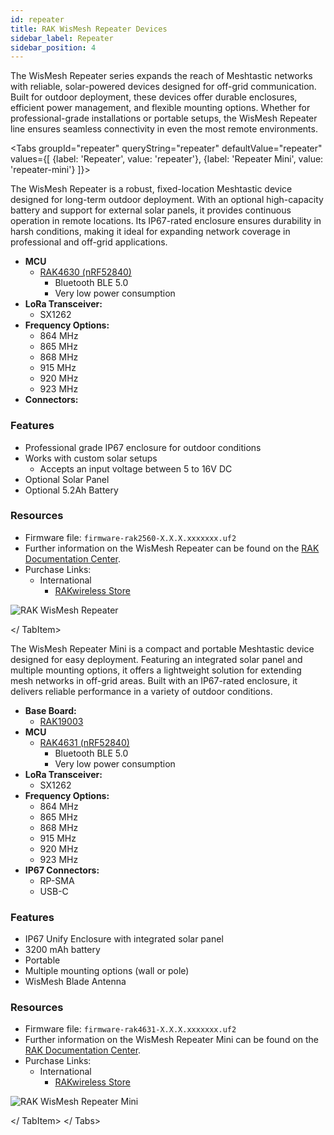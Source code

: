 ```yaml
---
id: repeater
title: RAK WisMesh Repeater Devices
sidebar_label: Repeater
sidebar_position: 4
---
```



The WisMesh Repeater series expands the reach of Meshtastic networks with reliable, solar-powered devices designed for off-grid communication. Built for outdoor deployment, these devices offer durable enclosures, efficient power management, and flexible mounting options. Whether for professional-grade installations or portable setups, the WisMesh Repeater line ensures seamless connectivity in even the most remote environments.

<Tabs
groupId="repeater"
queryString="repeater"
defaultValue="repeater"
values={[
{label: 'Repeater', value: 'repeater'},
{label: 'Repeater Mini', value: 'repeater-mini'}
]}>

<TabItem value="repeater">

The WisMesh Repeater is a robust, fixed-location Meshtastic device designed for long-term outdoor deployment. With an optional high-capacity battery and support for external solar panels, it provides continuous operation in remote locations. Its IP67-rated enclosure ensures durability in harsh conditions, making it ideal for expanding network coverage in professional and off-grid applications.

- **MCU**
  - [RAK4630 (nRF52840)](https://docs.rakwireless.com/product-categories/wisduo/rak4630-module/overview/)
    - Bluetooth BLE 5.0
    - Very low power consumption
- **LoRa Transceiver:**
  - SX1262
- **Frequency Options:**
  - 864 MHz
  - 865 MHz
  - 868 MHz
  - 915 MHz
  - 920 MHz
  - 923 MHz
- **Connectors:**

### Features

- Professional grade IP67 enclosure for outdoor conditions
- Works with custom solar setups
  - Accepts an input voltage between 5 to 16V DC
- Optional Solar Panel
- Optional 5.2Ah Battery

### Resources

- Firmware file: `firmware-rak2560-X.X.X.xxxxxxx.uf2`
- Further information on the WisMesh Repeater can be found on the [RAK Documentation Center](https://docs.rakwireless.com/product-categories/meshtastic/wismesh-repeater/).
- Purchase Links:
  - International
    - [RAKwireless Store](https://store.rakwireless.com/products/wismesh-repeater)

![RAK WisMesh Repeater](/img/hardware/rak/wismesh-repeater.webp)

</ TabItem>

<TabItem value="repeater-mini">

The WisMesh Repeater Mini is a compact and portable Meshtastic device designed for easy deployment. Featuring an integrated solar panel and multiple mounting options, it offers a lightweight solution for extending mesh networks in off-grid areas. Built with an IP67-rated enclosure, it delivers reliable performance in a variety of outdoor conditions.

- **Base Board:**
  - [RAK19003](/docs/hardware/devices/rak-wireless/wisblock/base-board/?rakbase=RAK19003)
- **MCU**
  - [RAK4631 (nRF52840)](/docs/hardware/devices/rak-wireless/wisblock/core-module?rakcore=RAK4631)
    - Bluetooth BLE 5.0
    - Very low power consumption
- **LoRa Transceiver:**
  - SX1262
- **Frequency Options:**
  - 864 MHz
  - 865 MHz
  - 868 MHz
  - 915 MHz
  - 920 MHz
  - 923 MHz
- **IP67 Connectors:**
  - RP-SMA
  - USB-C

### Features

- IP67 Unify Enclosure with integrated solar panel
- 3200 mAh battery
- Portable
- Multiple mounting options (wall or pole)
- WisMesh Blade Antenna

### Resources

- Firmware file: `firmware-rak4631-X.X.X.xxxxxxx.uf2`
- Further information on the WisMesh Repeater Mini can be found on the [RAK Documentation Center](https://docs.rakwireless.com/product-categories/meshtastic/wismesh-repeater-mini/).
- Purchase Links:
  - International
    - [RAKwireless Store](https://store.rakwireless.com/products/wismesh-repeater-mini-a-solar-repeater-for-meshtastic/)

![RAK WisMesh Repeater Mini](/img/hardware/rak/wismesh-repeater-mini.webp)

</ TabItem>
</ Tabs>

